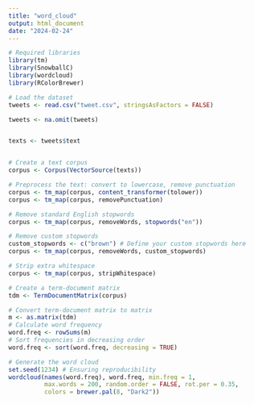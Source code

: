 ```yaml
---
title: "word_cloud"
output: html_document
date: "2024-02-24"
---
```

```r

# Required libraries
library(tm)
library(SnowballC)
library(wordcloud)
library(RColorBrewer)

# Load the dataset
tweets <- read.csv("tweet.csv", stringsAsFactors = FALSE)

tweets <- na.omit(tweets)


texts <- tweets$text


# Create a text corpus
corpus <- Corpus(VectorSource(texts))

# Preprocess the text: convert to lowercase, remove punctuation
corpus <- tm_map(corpus, content_transformer(tolower))
corpus <- tm_map(corpus, removePunctuation)

# Remove standard English stopwords
corpus <- tm_map(corpus, removeWords, stopwords("en"))

# Remove custom stopwords
custom_stopwords <- c("brown") # Define your custom stopwords here
corpus <- tm_map(corpus, removeWords, custom_stopwords)

# Strip extra whitespace
corpus <- tm_map(corpus, stripWhitespace)

# Create a term-document matrix
tdm <- TermDocumentMatrix(corpus)

# Convert term-document matrix to matrix
m <- as.matrix(tdm)
# Calculate word frequency
word.freq <- rowSums(m)
# Sort frequencies in decreasing order
word.freq <- sort(word.freq, decreasing = TRUE)

# Generate the word cloud
set.seed(1234) # Ensuring reproducibility
wordcloud(names(word.freq), word.freq, min.freq = 1,
          max.words = 200, random.order = FALSE, rot.per = 0.35,
          colors = brewer.pal(8, "Dark2"))



```




